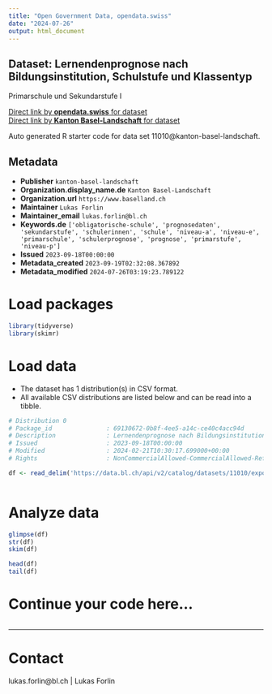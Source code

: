 ```yaml
---
title: "Open Government Data, opendata.swiss"
date: "2024-07-26"
output: html_document
---
```


## Dataset: Lernendenprognose nach Bildungsinstitution, Schulstufe und Klassentyp

Primarschule und Sekundarstufe I

[Direct link by **opendata.swiss** for dataset](https://opendata.swiss/de/dataset/lernendenprognose-nach-bildungsinstitution-schulstufe-und-klassentyp)<br>
[Direct link by **Kanton Basel-Landschaft** for dataset](https://data.bl.ch/explore/dataset/11010/)

Auto generated R starter code for data set 11010@kanton-basel-landschaft.

## Metadata

- **Publisher** `kanton-basel-landschaft`
- **Organization.display_name.de** `Kanton Basel-Landschaft`
- **Organization.url** `https://www.baselland.ch`
- **Maintainer** `Lukas Forlin`
- **Maintainer_email** `lukas.forlin@bl.ch`
- **Keywords.de** `['obligatorische-schule', 'prognosedaten', 'sekundarstufe', 'schulerinnen', 'schule', 'niveau-a', 'niveau-e', 'primarschule', 'schulerprognose', 'prognose', 'primarstufe', 'niveau-p']`
- **Issued** `2023-09-18T00:00:00`
- **Metadata_created** `2023-09-19T02:32:08.367892`
- **Metadata_modified** `2024-07-26T03:19:23.789122`


# Load packages

```r

library(tidyverse)
library(skimr)

```

# Load data

-   The dataset has 1 distribution(s) in CSV format.
-   All available CSV distributions are listed below and can be read into a tibble.

```r

# Distribution 0
# Package_id               : 69130672-0b8f-4ee5-a14c-ce40c4acc94d
# Description              : Lernendenprognose nach Bildungsinstitution, Schulstufe und Klassentyp (csv)
# Issued                   : 2023-09-18T00:00:00
# Modified                 : 2024-02-21T10:30:17.699000+00:00
# Rights                   : NonCommercialAllowed-CommercialAllowed-ReferenceRequired

df <- read_delim('https://data.bl.ch/api/v2/catalog/datasets/11010/exports/csv')



```

# Analyze data

```r

glimpse(df)
str(df)
skim(df)

head(df)
tail(df)

```

# Continue your code here...

```r

```

------------------------------------------------------------------------

# Contact

lukas.forlin@bl.ch | Lukas Forlin
